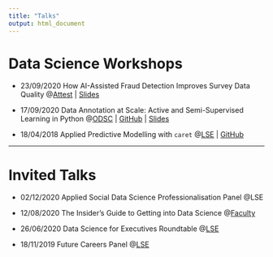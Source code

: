 ```yaml
---
title: "Talks"
output: html_document
---
```


# Data Science Workshops

- 23/09/2020 How AI-Assisted Fraud Detection Improves Survey Data Quality @[Attest](https://www.askattest.com/webinars/how-ai-assisted-fraud-detection-improves-survey-data-quality) | [Slides](/img/attest_fd_webinar.pdf)

- 17/09/2020 Data Annotation at Scale: Active and Semi-Supervised Learning in Python @[ODSC](https://odsc.com/speakers/data-annotation-at-scale-active-and-semi-supervised-learning-in-python/) | [GitHub](https://github.com/ciflikli/odsc-active-learning) | [Slides](/img/odsc-al-2020.html)

- 18/04/2018 Applied Predictive Modelling with `caret` @[LSE](https://www.cssatlse.com/#workshops) | [GitHub](https://github.com/ciflikli/caret-workshop)

---

# Invited Talks

- 02/12/2020 Applied Social Data Science Professionalisation Panel @LSE

- 12/08/2020 The Insider’s Guide to Getting into Data Science @[Faculty](https://faculty.ai/events/the-insiders-guide-to-getting-into-data-science/)

- 26/06/2020 Data Science for Executives Roundtable @[LSE](https://www.lse.ac.uk/study-at-lse/executive-education/short-courses/courses/secure/business-and-management/data-science-for-executives)

- 18/11/2019 Future Careers Panel @[LSE](https://faculty.ai/events/london-school-of-economics-future-careers-panel/)
